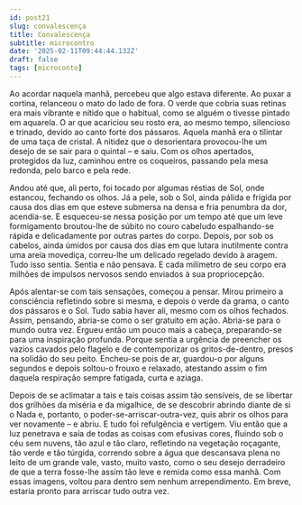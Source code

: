 ```yaml
---
id: post21
slug: convalescença
title: Convalescença
subtitle: microcontro
date: '2025-02-11T09:44:44.132Z'
draft: false
tags: [microconto]
---
```

Ao acordar naquela manhã, percebeu que algo estava diferente. 
Ao puxar a cortina, relanceou o mato do lado de fora. O verde 
que cobria suas retinas era mais vibrante e nítido que o habitual, 
como se alguém o tivesse pintado em aquarela. O ar que acariciou 
seu rosto era, ao mesmo tempo, silencioso e trinado, devido ao 
canto forte dos pássaros. Aquela manhã era o tilintar de uma taça de cristal. 
A nitidez que o desorientara provocou-lhe um desejo de se sair para o 
quintal – e saiu. Com os olhos apertados, protegidos da luz, caminhou 
entre os coqueiros, passando pela mesa redonda, pelo barco e pela rede.

Andou até que, ali perto, foi tocado por algumas réstias de Sol,
onde estancou, fechando os olhos. Já a pele, sob o Sol, ainda pálida e frígida 
por causa dos dias em que esteve submersa na densa e fria penumbra da dor,
acendia-se. E esqueceu-se nessa posição por um tempo 
até que um leve formigamento broutou-lhe de súbito no couro 
cabeludo espalhando-se rápida e delicadamente por outras partes do corpo. 
Depois, por sob os cabelos, ainda úmidos por causa dos dias em que lutara inutilmente
contra uma areia movediça, correu-lhe um delicado regelado devido à aragem. 
Tudo isso sentia. Sentia e não pensava. E cada milímetro de seu corpo era milhões 
de impulsos nervosos sendo enviados à sua propriocepção. 

Após alentar-se com tais sensações, começou a pensar.
Mirou primeiro a consciência refletindo sobre si mesma, 
e depois o verde da grama, o canto dos pássaros e o Sol. 
Tudo sabia haver ali, mesmo com os olhos fechados. Assim, pensando, abria-se como o ser gratuito
em ação. Abria-se para o mundo outra vez. Ergueu então um pouco mais
a cabeça, preparando-se para uma inspiração profunda. Porque sentia a urgência
de preencher os vazios cavados pelo flagelo e de
contemporizar os gritos-de-dentro, presos na solidão do seu peito.
Encheu-se pois de ar, guardou-o por alguns 
segundos e depois soltou-o frouxo e relaxado, atestando assim o fim
daquela respiração sempre fatigada, curta e aziaga.

Depois de se aclimatar a tais e tais coisas assim tão sensíveis, 
de se libertar dos grilhões da miséria e da migalhice,
de se descobrir abrindo diante de si o Nada e, portanto, o poder-se-arriscar-outra-vez,
quis abrir os olhos para ver novamente – e abriu. E tudo foi refulgência e vertigem.
Viu então que a luz penetrava e saía de todas as coisas com efusivas cores,
fluindo sob o céu sem nuvens, tão azul e tão claro, refletindo na
vegetação roçagante, tão verde e tão túrgida, 
correndo sobre a água que descansava plena no leito 
de um grande vale, vasto, muito vasto, como o seu desejo 
derradeiro de que a terra fosse-lhe assim tão leve e remida como essa manhã.
Com essas imagens, voltou para dentro sem nenhum arrependimento.
Em breve, estaria pronto para arriscar tudo outra vez.